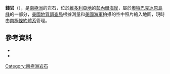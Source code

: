 {{Coord|72|45|S|160|30|E|source:GNIS|display=title}}

'''錢岩'''（{{lang-en|Chan Rocks}}），是[[南極洲|南極洲]]的岩石，位於[[維多利亞地|維多利亞地]]的[[彭內爾海岸|彭內爾海岸]]，屬於[[奧特巴克冰原島峰|奧特巴克冰原島峰]]的一部分，[[美國地質調查局|美國地質調查局]]根據測量和[[美國海軍|美國海軍]]拍攝的空中照片繪入地圖，現時由[[南極條約體系|南極條約體系]]管理。

==參考資料==
*{{cite gnis | type = antarid | id = 2621| name = Chan Rocks | accessdate = 2011-11-02}}
*{{usgs-gazetteer|id=2621}}

{{Antarctica-geo-stub}}
[[Category:南極洲岩石|Category:南極洲岩石]]